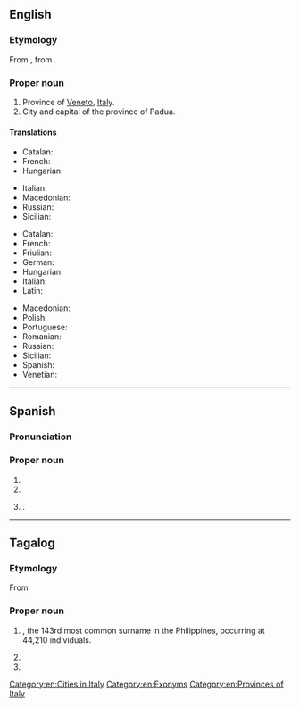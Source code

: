 {{also|Pádua}}
==English==
{{wikipedia}}

===Etymology===
From {{uder|en|it|Padova}}, from {{uder|en|la|Patavium}}.

===Proper noun===
{{en-proper noun}}

# Province of [[Veneto]], [[Italy]].
# City and capital of the province of Padua.

====Translations====
{{trans-top|province}}
* Catalan: {{t|ca|Pàdua}}
* French: {{t+|fr|Padoue|f}}
* Hungarian: {{t+|hu|Padova}}
{{trans-mid}}
* Italian: {{t+|it|Padova|f}}
* Macedonian: {{t|mk|Па́дова|f}}
* Russian: {{t|ru|Па́дуя|f|sc=Cyrl}}
* Sicilian: {{t|scn|Patua|f}}
{{trans-bottom}}

{{trans-top|city}}
* Catalan: {{t|ca|Pàdua|f}}
* French: {{t+|fr|Padoue|f}}
* Friulian: {{t|fur|Padue|f}}
* German: {{t+|de|Padua|n}}
* Hungarian: {{t+|hu|Padova}}
* Italian: {{t+|it|Padova|f}}
* Latin: {{t|la|Patavium|n}}
{{trans-mid}}
* Macedonian: {{t|mk|Па́дова|f}}
* Polish: {{t+|pl|Padwa|f}}
* Portuguese: {{t|pt|Pádua|f}}
* Romanian: {{t|ro|Padova|f}}
* Russian: {{t|ru|Па́дуя|f|sc=Cyrl}}
* Sicilian: {{t|scn|Patua|f}}
* Spanish: {{t+|es|Padua|f}}
* Venetian: {{t|vec|Pàdova|f}}
{{trans-bottom}}

[[Category:en:Cities in Italy]]
[[Category:en:Exonyms]]
[[Category:en:Provinces of Italy]]

----

==Spanish==

===Pronunciation===
{{es-IPA}}

===Proper noun===
{{es-proper noun}}

# {{place|es|capital city|p/Padua|c/Italy|t1=Padua}}
# {{place|es|province|r/Veneto|c/Italy|t1=Padua}}
# {{surname|es}}.

----

==Tagalog==

===Etymology===
From {{bor|tl|es|-}}

===Proper noun===
{{head|tl|proper noun}}

# {{surname|tl|from=Spanish}}, the 143rd most common surname in the Philippines, occurring at 44,210 individuals.
# {{place|tl|capital city|p/Padua|c/Italy|t1=Padua}}
# {{place|tl|province|r/Veneto|c/Italy|t1=Padua}}